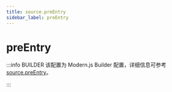 ```yaml
---
title: source.preEntry
sidebar_label: preEntry
---
```

# preEntry

:::info BUILDER
该配置为 Modern.js Builder 配置，详细信息可参考 [source.preEntry](https://modernjs.dev/builder/api/config-source.html#source-preentry)。

:::


<Main />
